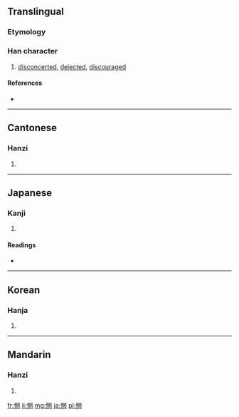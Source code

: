==Translingual==

===Etymology===
{{Han compound|心|罔|c1=s|c2=p|t1=heart|ls=psc}}

===Han character===
{{Han char|rn=61|rad=心|as=08|sn=11|four=9702<sub>0</sub>|canj=心月廿女 (PBTV)}}

# [[disconcerted]], [[dejected]], [[discouraged]]

====References====
* {{Han ref|kx=0391.060|dkj=10809|dj=0725.180|hdz=42315.120|uh=60D8|ud=24792|bh=B1A6|bd=45478}}

----

==Cantonese==

===Hanzi===
{{yue-hanzi|jyut=|y=mong5}}

# {{defn|lang=yue|sort=心08}}

----

==Japanese==

===Kanji===
{{ja-kanji|grade=|rs=心08}}

# {{defn|lang=ja|sort=心08}}

====Readings====
* {{ja-readings|on=[[ぼう]] (bō), [[もう]] (mō)|kun=[[あきれる]] (akireru)}}

----

==Korean==

===Hanja===
{{ko-hanja|hangeul=망|eumhun=|rv=mang|mr=mang|y=mang}}

# {{defn|lang=ko|sort=心08}}

----

==Mandarin==

===Hanzi===
{{cmn-hanzi|pin=[[wǎng]] ([[wang3]])|wg=wang<sup>3</sup>}}

# {{defn|lang=cmn|sort=心08}}

[[fr:惘]]
[[li:惘]]
[[mg:惘]]
[[ja:惘]]
[[pl:惘]]